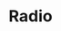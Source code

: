 
<Meta title="Components/Radio" component={Radio} />

# Radio

<ArgsTable of={Radio} />

<Canvas>
  <Story name="default">
    <Radio
      value={true}
      currentValue={boolean('Selected', true)}
      disabled={boolean('Disabled', false)}
      onChange={action('radio changed')}
      name={text('name 1')}
    />
  </Story>
</Canvas>

<Canvas>
  <Story name="with label">
    <Radio
      value={true}
      currentValue={boolean('Selected', true)}
      disabled={boolean('Disabled', false)}
      onChange={action('radio changed')}
      name={text('name 1')}
      label={text('Label', 'A radio with label')}
    />
  </Story>
</Canvas>
